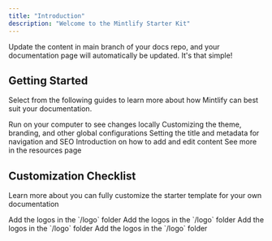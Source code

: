 ```yaml
---
title: "Introduction"
description: "Welcome to the Mintlify Starter Kit"
---
```


<Note>
  Update the content in main branch of your docs repo, and your documentation page will automatically be updated. It's that simple!
</Note>

## Getting Started

Select from the following guides to learn more about how Mintlify can best suit your documentation.

<CardGroup>

<Card title="Development" icon="rectangle-terminal" href="/development">
  Run on your computer to see changes locally
</Card>

<Card title="Global Settings" icon="sliders" href="/settings/global">
  Customizing the theme, branding, and other global configurations
</Card>

<Card title="Page Titles and Metadata" icon="heading" href="/settings/page">
  Setting the title and metadata for navigation and SEO
</Card>

<Card title="Writing Content" icon="pen-nib" href="/components/overview">
  Introduction on how to add and edit content
</Card>

<Card title="Learn More" icon="ellipsis" href="/resources">
  See more in the resources page
</Card>

</CardGroup>

## Customization Checklist

Learn more about you can fully customize the starter template for your own documentation

<AccordionGroup>
  <Accordion title="Customize the branding">Add the logos in the `/logo` folder</Accordion>
  <Accordion title="Update the anchors">Add the logos in the `/logo` folder</Accordion>
  <Accordion title="Update or remove the API Reference">Add the logos in the `/logo` folder</Accordion>
  <Accordion title="Update the topbar navigation items">Add the logos in the `/logo` folder</Accordion>
</AccordionGroup>